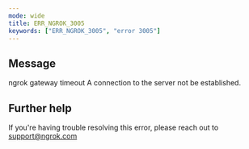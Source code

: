 ```yaml
---
mode: wide
title: ERR_NGROK_3005
keywords: ["ERR_NGROK_3005", "error 3005"]
---
```


## Message

ngrok gateway timeout
A connection to the server not be established.

## Further help

If you're having trouble resolving this error, please reach out to [support@ngrok.com](mailto:support@ngrok.com?subject=Help%20with%20ERR_NGROK_3005)
